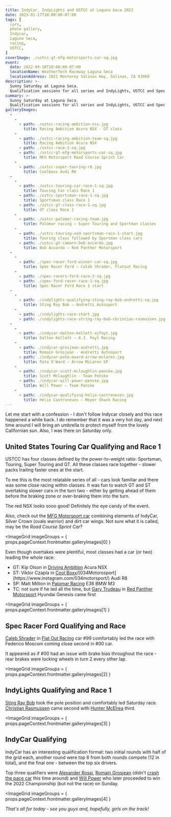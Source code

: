 ```yaml
---
title: IndyCar, IndyLights and USTCC at Laguna Seca 2022
date: 2023-01-17T10:00:00-07:00
tags: [
  cars,
  photo gallery,
  Indycar,
  Laguna Seca,
  racing,
  USTCC,
]
coverImage: ./ustcc-gt-mfg-motorsports-car-sq.jpg
event:
  date: 2022-09-10T10:00:00-07:00
  locationName: WeatherTech Raceway Laguna Seca
  locationAddress: 1021 Monterey Salinas Hwy, Salinas, CA 93908
description: >-
  Sunny Saturday at Laguna Seca.
  Qualification sessions for all series and IndyLights, USTCC and Spec Racer Ford first races.
summary: >-
  Sunny Saturday at Laguna Seca.
  Qualification sessions for all series and IndyLights, USTCC and Spec Racer Ford first races.
galleryImages:
  -
    -
      - path: ./ustcc-racing-ambition-nsx.jpg
        title: Racing Ambition Acura NSX - GT class
    -
      - path: ./ustcc-racing-ambition-team-sq.jpg
        title: Racing Ambition Acura NSX
      - path: ./ustcc-race-1-sq.jpg
      - path: ./ustcc-gt-mfg-motorsports-car-sq.jpg
        title: MFG Motorsport Road Course Sprint Car
    -
      - path: ./ustcc-super-touring-r8.jpg
        title: Coolboxx Audi R8
  -
    -
      - path: ./ustcc-touring-car-race-1-sq.jpg
        title: Touring Car class Race 1
      - path: ./ustcc-sportsman-race-1-sq.jpg
        title: Sportsman class Race 1
      - path: ./ustcc-gt-class-race-1-sq.jpg
        title: GT class Race 1
    -
      - path: ./ustcc-palomar-racing-team.jpg
        title: Palomar racing — Super Touring and Sportman classes
    -
      - path: ./ustcc-touring-and-sportsman-race-1-start.jpg
        title: Touring class followed by Sportman class cars
      - path: ./ustcc-gt-camaro-bob-accardo.jpg
        title: Bob Accardo — Red Panther Motorsport
  -
    -
      - path: ./spec-racer-ford-winner-car-sq.jpg
        title: Spec Racer Ford — Caleb Shrader, Flatout Racing
    -
      - path: ./spec-racers-ford-race-2-sq.jpg
      - path: ./spec-ford-racer-race-1-sq.jpg
        title: Spec Racer Ford Race 1 start
  -
    -
      - path: ./indylights-qualifying-sting-ray-bob-andretti-sq.jpg
        title: Sting Ray Bob — Andretti Autosport
    -
      - path: ./indylights-race-start.jpg
      - path: ./indylights-race-string-ray-bob-christian-rasmussen.jpg
  -
    -
      - path: ./indycar-dalton-kellett-ajfoyt.jpg
        title: Dalton Kellett — A.J. Foyt Racing
    -
      - path: ./indycar-grosjean-andretti.jpg
        title: Romain Grosjean - Andretti Autosport
      - path: ./indycar-pato-oward-arrow-mclaren.jpg
        title: Pato O'Ward — Arrow McLaren SP
    -
      - path: ./indycar-scott-mclaughlin-penske.jpg
        title: Scott Mclaughlin - Team Penske
      - path: ./indycar-will-power-penske.jpg
        title: Will Power — Team Penske
    -
      - path: ./indycar-qualifying-helio-castroneves.jpg
        title: Hélio Castroneves — Meyer Shank Racing
---
```


Let me start with a confession - I don't follow Indycar closely and this race happened a
while back.
I do remember that it was a very hot day, and next time around I will bring an umbrella to
protect myself from the lovely Californian sun.
Also, I was there on Saturday only.

## United States Touring Car Qualifying and Race 1

USTCC has four classes defined by the power-to-weight ratio: Sportsman, Touring, Super Touring
and GT.
All these classes race together - slower packs trailing faster ones at the start.

To me this is the most relatable series of all - cars look familiar and there was some
close racing within classes.
It was fun to watch GT and ST overtaking slower cars in the turn two - either by getting ahead
of them before the braking zone or over-braking them into the turn.

The red NSX looks sooo good! Definitely the eye candy of the event.

Also, check out the [MFG Motorsport car](https://www.mfgmotorsports.com/garage)
combining elements of IndyCar, Silver Crown (ovals warrior) and dirt car wings.
Not sure what it is called, may be the _Road Course Sprint Car_?

<ImageGrid
  imageGroups = { props.pageContext.frontmatter.galleryImages[0] }
></ImageGrid>

Even though overtakes were plentiful, most classes had a car (or two) leading the whole race:
- GT: Kip Olson in [Driving Ambition](https://www.instagram.com/driving_ambition_motorsports) Acura NSX
- ST: Viktor Czapla in
  [Cool Boxx](https://www.instagram.com/_coolboxx_)/[034Motorosport](https://www.instagram.com/034motorsport/) Audi R8
- SP: Matt Million in [Palomar Racing](https://www.instagram.com/palomar_racing) E36 BMW M3
- TC: not sure if he led all the time, but [Gary Trudeau](https://www.instagram.com/gary.trudeau/) in
  [Red Panther Motorsport](https://www.instagram.com/redpanthermotorsport/) Hyundai Genesis came first

<ImageGrid
  imageGroups = { props.pageContext.frontmatter.galleryImages[1] }
></ImageGrid>

## Spec Racer Ford Qualifying and Race

[Caleb Shrader](https://www.instagram.com/caleb_shrader_racing/) in
[Flat Out Racing](https://www.instagram.com/flatoutracingltd/) car #99 comfortably led the
race with Federico Mosconi coming close second in #00 car.

It appeared as if #00 had an issue with brake bias throughout the race - rear brakes were
locking wheels in turn 2 every other lap.

<ImageGrid
  imageGroups = { props.pageContext.frontmatter.galleryImages[2] }
></ImageGrid>

## IndyLights Qualifying and Race 1

[Sting Ray Bob](https://www.instagram.com/stingrayrobb/) took the pole position and
comfortably led Saturday race.
[Christian Rasmussen](https://www.instagram.com/christian_rasmussen_/) came second with
[Hunter McElrea](https://www.instagram.com/huntermcelrea/) third.

<ImageGrid
  imageGroups = { props.pageContext.frontmatter.galleryImages[3] }
></ImageGrid>

## IndyCar Qualifying

IndyCar has an interesting qualification format: two initial rounds with half of the grid each,
another round were top 6 from both rounds compete (12 in total), and the final one -
between the top six drivers.

Top three qualifiers were [Alexander Rossi](https://www.instagram.com/alexanderrossi/),
[Romain Grosjean](https://www.instagram.com/grosjeanromain/)
(didn't [crash the pace car](https://www.youtube.com/watch?v=4sl91aOlhAo) this time around) and
[Will Power](https://www.instagram.com/12willpower/) who later proceeded to win the
2022 Championship (but not the race) on Sunday.

<ImageGrid
  imageGroups = { props.pageContext.frontmatter.galleryImages[4] }
></ImageGrid>

_That's all for today - see you guys and, hopefully, girls on the track!_
